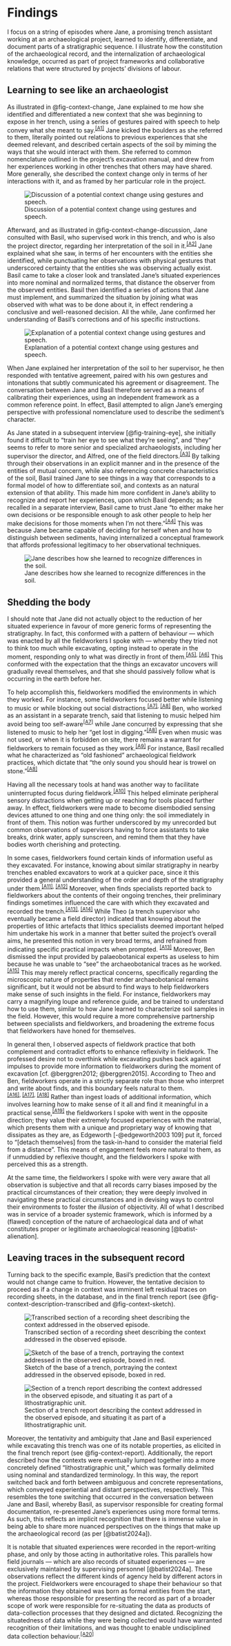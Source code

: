 # Findings
I focus on a string of episodes where Jane, a promising trench assistant working at an archaeological project, learned to identify, differentiate, and document parts of a stratigraphic sequence.
I illustrate how the constitution of the archaeological record, and the internalization of archaeological knowledge, occurred as part of project frameworks and collaborative relations that were structured by projects' divisions of labour.

## Learning to see like an archaeologist
As illustrated in @fig-context-change, Jane explained to me how she identified and differentiated a new context that she was beginning to expose in her trench, using a series of gestures paired with speech to help convey what she meant to say.^[\[A1\]](#A1){reference-type="ref" reference="A1"}^
Jane kicked the boulders as she referred to them, literally pointed out relations to previous experiences that she deemed relevant, and described certain aspects of the soil by miming the ways that she would interact with them.
She referred to common nomenclature outlined in the project's excavation manual, and drew from her experiences working in other trenches that others may have shared.
More generally, she described the context change only in terms of her interactions with it, and as framed by her particular role in the project.

![Discussion of a potential context change using gestures and speech.](figures/context-change.png){#fig-context-change}

Afterward, and as illustrated in @fig-context-change-discussion, Jane consulted with Basil, who supervised work in this trench, and who is also the project director, regarding her interpretation of the soil in it.^[\[A2\]](#A2){reference-type="ref" reference="A2"}^
Jane explained what she saw, in terms of her encounters with the entities she identified, while punctuating her observations with physical gestures that underscored certainty that the entities she was observing actually exist.
Basil came to take a closer look and translated Jane's situated experiences into more nominal and normalized terms, that distance the observer from the observed entities.
Basil then identified a series of actions that Jane must implement, and summarized the situation by joining what was observed with what was to be done about it, in effect rendering a conclusive and well-reasoned decision.
All the while, Jane confirmed her understanding of Basil's corrections and of his specific instructions.

![Explanation of a potential context change using gestures and speech.](figures/context-change-discussion.png){#fig-context-change-discussion}

When Jane explained her interpretation of the soil to her supervisor, he then responded with tentative agreement, paired with his own gestures and intonations that subtly communicated his agreement or disagreement.
The conversation between Jane and Basil therefore served as a means of calibrating their experiences, using an independent framework as a common reference point.
In effect, Basil attempted to align Jane's emerging perspective with professional nomenclature used to describe the sediment's character.

As Jane stated in a subsequent interview [@fig-training-eye], she initially found it difficult to "train her eye to see what they're seeing", and "they" seems to refer to more senior and specialized archaeologists, including her supervisor the director, and Alfred, one of the field directors.^[\[A3\]](#A3){reference-type="ref" reference="A3"}^
By talking through their observations in an explicit manner and in the presence of the entities of mutual concern, while also referencing concrete characteristics of the soil, Basil trained Jane to see things in a way that corresponds to a formal model of how to differentiate soil, and contexts as an natural extension of that ability.
This made him more confident in Jane's ability to recognize and report her experiences, upon which Basil depends; as he recalled in a separate interview, Basil came to trust Jane "to either make her own decisions or be responsible enough to ask other people to help her make decisions for those moments when I'm not there."^[\[A4\]](#A4){reference-type="ref" reference="A4"}^
This was because Jane became capable of deciding for herself when and how to distinguish between sediments, having internalized a conceptual framework that affords professional legitimacy to her observational techniques.

![Jane describes how she learned to recognize differences in the soil.](figures/training-eye.png){#fig-training-eye}

## Shedding the body
I should note that Jane did not actually object to the reduction of her situated experience in favour of more generic forms of representing the stratigraphy.
In fact, this conformed with a pattern of behaviour --- which was enacted by all the fieldworkers I spoke with --- whereby they tried not to think too much while excavating, opting instead to operate in the moment, responding only to what was directly in front of them.^[\[A5\]](#A5){reference-type="ref" reference="A5"},\ [\[A6\]](#A6){reference-type="ref" reference="A6"}^
This conformed with the expectation that the things an excavator uncovers will gradually reveal themselves, and that she should passively follow what is occurring in the earth before her.

To help accomplish this, fieldworkers modified the environments in which they worked.
For instance, some fieldworkers focused better while listening to music or while blocking out social distractions.^[\[A7\]](#A7){reference-type="ref" reference="A7"},\ [\[A8\]](#A8){reference-type="ref" reference="A8"}^
Ben, who worked as an assistant in a separate trench, said that listening to music helped him avoid being too self-aware^[\[A7\]](#A7){reference-type="ref" reference="A7"}^ while Jane concurred by expressing that she listened to music to help her "get lost in digging."^[\[A8\]](#A8){reference-type="ref" reference="A8"}^
Even when music was not used, or when it is forbidden on site, there remains a warrant for fieldworkers to remain focused as they work.^[\[A9\]](#A9){reference-type="ref" reference="A9"}^
For instance, Basil recalled what he characterized as "old fashioned" archaeological fieldwork practices, which dictate that "the only sound you should hear is trowel on stone."^[\[A8\]](#A8){reference-type="ref" reference="A8"}^

Having all the necessary tools at hand was another way to facilitate uninterrupted focus during fieldwork.^[\[A10\]](#A10){reference-type="ref" reference="A10"}^
This helped eliminate peripheral sensory distractions when getting up or reaching for tools placed further away.
In effect, fieldworkers were made to become disembodied sensing devices attuned to one thing and one thing only: the soil immediately in front of them.
This notion was further underscored by my unrecorded but common observations of supervisors having to force assistants to take breaks, drink water, apply sunscreen, and remind them that they have bodies worth cherishing and protecting.

In some cases, fieldworkers found certain kinds of information useful as they excavated.
For instance, knowing about similar stratigraphy in nearby trenches enabled excavators to work at a quicker pace, since it this provided a general understanding of the order and depth of the stratigraphy under them.^[\[A11\]](#A11){reference-type="ref" reference="A11"},\ [\[A12\]](#A12){reference-type="ref" reference="A12"}^
Moreover, when finds specialists reported back to fieldworkers about the contents of their ongoing trenches, their preliminary findings sometimes influenced the care with which they excavated and recorded the trench.^[\[A13\]](#A13){reference-type="ref" reference="A13"},\ [\[A14\]](#A14){reference-type="ref" reference="A14"}^
While Theo (a trench supervisor who eventually became a field director) indicated that knowing about the properties of lithic artefacts that lithics specialists deemed important helped him undertake his work in a manner that better suited the project's overall aims, he presented this notion in very broad terms, and refrained from indicating specific practical impacts when prompted. ^[\[A13\]](#A13){reference-type="ref" reference="A13"}^
Moreover, Ben dismissed the input provided by palaeobotanical experts as useless to him because he was unable to "see" the archaeobotanical traces as he worked.^[\[A15\]](#A15){reference-type="ref" reference="A15"}^
This may merely reflect practical concerns, specifically regarding the microscopic nature of properties that render archaeobotanical remains significant, but it would not be absurd to find ways to help fieldworkers make sense of such insights in the field.
For instance, fieldworkers may carry a magnifying loupe and reference guide, and be trained to understand how to use them, similar to how Jane learned to characterize soil samples in the field.
However, this would require a more comprehensive partnership between specialists and fieldworkers, and broadening the extreme focus that fieldworkers have honed for themselves.

In general then, I observed aspects of fieldwork practice that both complement and contradict efforts to enhance reflexivity in fieldwork.
The professed desire not to overthink while excavating pushes back against impulses to provide more information to fieldworkers during the moment of excavation [cf. @berggren2012; @berggren2015].
According to Theo and Ben, fieldworkers operate in a strictly separate role than those who interpret and write about finds, and this boundary feels natural to them.^[\[A16\]](#A16){reference-type="ref" reference="A16"},\ [\[A17\]](#A17){reference-type="ref" reference="A17"},\ [\[A18\]](#A18){reference-type="ref" reference="A18"}^
Rather than ingest loads of additional information, which involves learning how to make sense of it all and find it meaningful in a practical sense,^[\[A19\]](#A19){reference-type="ref" reference="A19"}^ the fieldworkers I spoke with went in the opposite direction; they value their extremely focused experiences with the material, which presents them with a unique and proprietary way of knowing that dissipates as they are, as Edgeworth [-@edgeworth2003 109] put it, forced to "\[detach themselves\] from the task-in-hand to consider the material field from a distance".
This means of engagement feels more natural to them, as if unmuddied by reflexive thought, and the fieldworkers I spoke with perceived this as a strength.

At the same time, the fieldworkers I spoke with were very aware that all observation is subjective and that all records carry biases imposed by the practical circumstances of their creation; they were deeply involved in navigating these practical circumstances and in devising ways to control their environments to foster the _illusion_ of objectivity.
All of what I described was in service of a broader systemic framework, which is informed by a (flawed) conception of the nature of archaeological data and of what constitutes proper or legitimate archaeological reasoning [@batist-alienation].

## Leaving traces in the subsequent record
Turning back to the specific example, Basil's prediction that the context would not change came to fruition.
However, the tentative decision to proceed as if a change in context was imminent left residual traces on recording sheets, in the database, and in the final trench report (see @fig-context-description-transcribed and @fig-context-sketch).

![Transcribed section of a recording sheet describing the context addressed in the observed episode.](figures/context-description-transcribed.png){#fig-context-description-transcribed}

![Sketch of the base of a trench, portraying the context addressed in the observed episode, boxed in red.](figures/context-sketch.png){#fig-context-sketch}

![Section of a trench report describing the context addressed in the observed episode, and situating it as part of a lithostratigraphic unit.](figures/context-report.png){#fig-context-report}

Moreover, the tentativity and ambiguity that Jane and Basil experienced while excavating this trench was one of its notable properties, as elicited in the final trench report (see @fig-context-report).
Additionally, the report described how the contexts were eventually lumped together into a more concretely defined "lithostratigraphic unit," which was formally delimited using nominal and standardized terminology.
In this way, the report switched back and forth between ambiguous and concrete representations, which conveyed experiential and distant perspectives, respectively.
This resembles the tone switching that occurred in the conversation between Jane and Basil, whereby Basil, as supervisor responsible for creating formal documentation, re-presented Jane's experiences using more formal terms.
As such, this reflects an implicit recognition that there is immense value in being able to share more nuanced perspectives on the things that make up the archaeological record (as per [@batist2024a]).

It is notable that situated experiences were recorded in the report-writing phase, and only by those acting in authoritative roles. This parallels how field journals --- which are also records of situated experiences --- are exclusively maintained by supervising personnel [@batist2024a].
These observations reflect the different kinds of agency held by different actors in the project.
Fieldworkers were encouraged to shape their behaviour so that the information they obtained was born as formal entities from the start, whereas those responsible for presenting the record as part of a broader scope of work were responsible for re-situating the data as products of data-collection processes that they designed and dictated.
Recognizing the situatedness of data while they were being collected would have warranted recognition of their limitations, and was thought to enable undisciplined data collection behaviour.^[\[A20\]](#A20){reference-type="ref" reference="A20"}^
